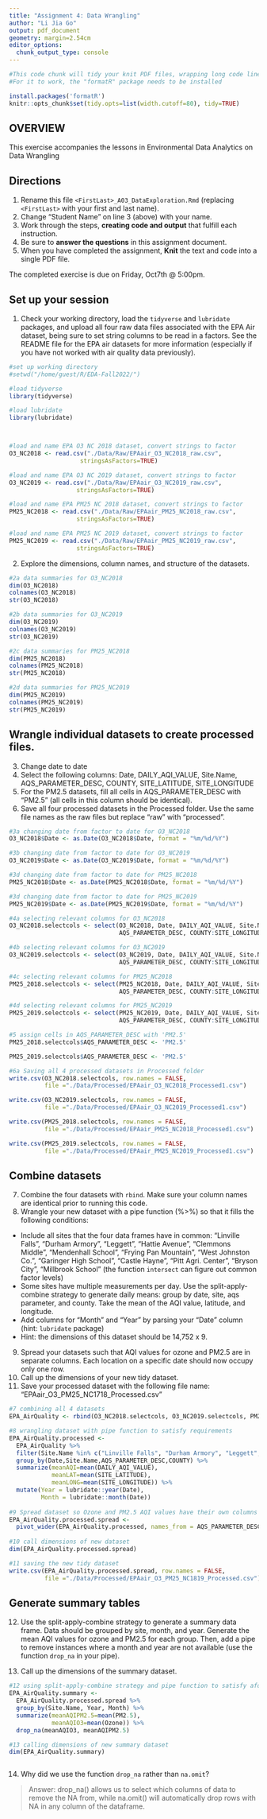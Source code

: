 ```yaml
---
title: "Assignment 4: Data Wrangling"
author: "Li Jia Go"
output: pdf_document
geometry: margin=2.54cm
editor_options: 
  chunk_output_type: console
---
```


```r
#This code chunk will tidy your knit PDF files, wrapping long code lines
#For it to work, the "formatR" package needs to be installed

install.packages('formatR')
knitr::opts_chunk$set(tidy.opts=list(width.cutoff=80), tidy=TRUE)
```

## OVERVIEW

This exercise accompanies the lessons in Environmental Data Analytics on Data Wrangling 

## Directions
1.  Rename this file `<FirstLast>_A03_DataExploration.Rmd` (replacing `<FirstLast>` with your first and last name).
2. Change "Student Name" on line 3 (above) with your name.
3. Work through the steps, **creating code and output** that fulfill each instruction.
4. Be sure to **answer the questions** in this assignment document.
5. When you have completed the assignment, **Knit** the text and code into a single PDF file.

The completed exercise is due on Friday, Oct7th @ 5:00pm.

## Set up your session 
1. Check your working directory, load the `tidyverse` and `lubridate` packages, and upload all four raw data files associated with the EPA Air dataset, being sure to set string columns to be read in a factors. See the README file for the EPA air datasets for more information (especially if you have not worked with air quality data previously). 

```r
#set up working directory
#setwd("/home/guest/R/EDA-Fall2022/")

#load tidyverse
library(tidyverse)

#load lubridate
library(lubridate)



#load and name EPA O3 NC 2018 dataset, convert strings to factor
O3_NC2018 <- read.csv("./Data/Raw/EPAair_O3_NC2018_raw.csv", 
                    stringsAsFactors=TRUE) 

#load and name EPA O3 NC 2019 dataset, convert strings to factor
O3_NC2019 <- read.csv("./Data/Raw/EPAair_O3_NC2019_raw.csv", 
                   stringsAsFactors=TRUE)

#load and name EPA PM25 NC 2018 dataset, convert strings to factor
PM25_NC2018 <- read.csv("./Data/Raw/EPAair_PM25_NC2018_raw.csv", 
                   stringsAsFactors=TRUE)

#load and name EPA PM25 NC 2019 dataset, convert strings to factor
PM25_NC2019 <- read.csv("./Data/Raw/EPAair_PM25_NC2019_raw.csv", 
                   stringsAsFactors=TRUE)
```

2. Explore the dimensions, column names, and structure of the datasets. 

```r
#2a data summaries for O3_NC2018 
dim(O3_NC2018) 
colnames(O3_NC2018)
str(O3_NC2018)

#2b data summaries for O3_NC2019 
dim(O3_NC2019) 
colnames(O3_NC2019)
str(O3_NC2019)

#2c data summaries for PM25_NC2018 
dim(PM25_NC2018) 
colnames(PM25_NC2018)
str(PM25_NC2018)

#2d data summaries for PM25_NC2019 
dim(PM25_NC2019) 
colnames(PM25_NC2019)
str(PM25_NC2019)


```

## Wrangle individual datasets to create processed files.
3. Change date to date
4. Select the following columns: Date, DAILY_AQI_VALUE, Site.Name, AQS_PARAMETER_DESC, COUNTY, SITE_LATITUDE, SITE_LONGITUDE
5. For the PM2.5 datasets, fill all cells in AQS_PARAMETER_DESC with "PM2.5" (all cells in this column should be identical).
6. Save all four processed datasets in the Processed folder. Use the same file names as the raw files but replace "raw" with "processed".

```r
#3a changing date from factor to date for O3_NC2018
O3_NC2018$Date <- as.Date(O3_NC2018$Date, format = "%m/%d/%Y")

#3b changing date from factor to date for O3_NC2019
O3_NC2019$Date <- as.Date(O3_NC2019$Date, format = "%m/%d/%Y")

#3d changing date from factor to date for PM25_NC2018
PM25_NC2018$Date <- as.Date(PM25_NC2018$Date, format = "%m/%d/%Y")

#3d changing date from factor to date for PM25_NC2019
PM25_NC2019$Date <- as.Date(PM25_NC2019$Date, format = "%m/%d/%Y")

#4a selecting relevant columns for O3_NC2018
O3_NC2018.selectcols <- select(O3_NC2018, Date, DAILY_AQI_VALUE, Site.Name, 
                               AQS_PARAMETER_DESC, COUNTY:SITE_LONGITUDE)

#4b selecting relevant columns for O3_NC2019
O3_NC2019.selectcols <- select(O3_NC2019, Date, DAILY_AQI_VALUE, Site.Name, 
                               AQS_PARAMETER_DESC, COUNTY:SITE_LONGITUDE)

#4c selecting relevant columns for PM25_NC2018
PM25_2018.selectcols <- select(PM25_NC2018, Date, DAILY_AQI_VALUE, Site.Name, 
                               AQS_PARAMETER_DESC, COUNTY:SITE_LONGITUDE)

#4d selecting relevant columns for PM25_NC2019
PM25_2019.selectcols <- select(PM25_NC2019, Date, DAILY_AQI_VALUE, Site.Name, 
                               AQS_PARAMETER_DESC, COUNTY:SITE_LONGITUDE)

#5 assign cells in AQS_PARAMETER_DESC with 'PM2.5'
PM25_2018.selectcols$AQS_PARAMETER_DESC <- 'PM2.5'

PM25_2019.selectcols$AQS_PARAMETER_DESC <- 'PM2.5'
```

```r

#6a Saving all 4 processed datasets in Processed folder
write.csv(O3_NC2018.selectcols, row.names = FALSE, 
          file ="./Data/Processed/EPAair_O3_NC2018_Processed1.csv")

write.csv(O3_NC2019.selectcols, row.names = FALSE, 
          file ="./Data/Processed/EPAair_O3_NC2019_Processed1.csv")

write.csv(PM25_2018.selectcols, row.names = FALSE, 
          file ="./Data/Processed/EPAair_PM25_NC2018_Processed1.csv")

write.csv(PM25_2019.selectcols, row.names = FALSE, 
          file ="./Data/Processed/EPAair_PM25_NC2019_Processed1.csv")
```

## Combine datasets
7. Combine the four datasets with `rbind`. Make sure your column names are identical prior to running this code. 
8. Wrangle your new dataset with a pipe function (%>%) so that it fills the following conditions: 

* Include all sites that the four data frames have in common: "Linville Falls", "Durham Armory", "Leggett", "Hattie Avenue", "Clemmons Middle", "Mendenhall School", "Frying Pan Mountain", "West Johnston Co.", "Garinger High School", "Castle Hayne", "Pitt Agri. Center", "Bryson City", "Millbrook School" (the function `intersect` can figure out common factor levels)
* Some sites have multiple measurements per day. Use the split-apply-combine strategy to generate daily means: group by date, site, aqs parameter, and county. Take the mean of the AQI value, latitude, and longitude.
* Add columns for "Month" and "Year" by parsing your "Date" column (hint: `lubridate` package)
* Hint: the dimensions of this dataset should be 14,752 x 9.

9. Spread your datasets such that AQI values for ozone and PM2.5 are in separate columns. Each location on a specific date should now occupy only one row.
10. Call up the dimensions of your new tidy dataset.
11. Save your processed dataset with the following file name: "EPAair_O3_PM25_NC1718_Processed.csv"

```r

#7 combining all 4 datasets
EPA_AirQuality <- rbind(O3_NC2018.selectcols, O3_NC2019.selectcols, PM25_2018.selectcols, PM25_2019.selectcols)

#8 wrangling dataset with pipe function to satisfy requirements
EPA_AirQuality.processed <- 
  EPA_AirQuality %>%
  filter(Site.Name %in% c("Linville Falls", "Durham Armory", "Leggett", "Hattie Avenue", "Clemmons Middle", "Mendenhall School", "Frying Pan Mountain", "West Johnston Co.", "Garinger High School", "Castle Hayne", "Pitt Agri. Center", "Bryson City", "Millbrook School")) %>%
  group_by(Date,Site.Name,AQS_PARAMETER_DESC,COUNTY) %>%
  summarize(meanAQI=mean(DAILY_AQI_VALUE),
            meanLAT=mean(SITE_LATITUDE),
            meanLONG=mean(SITE_LONGITUDE)) %>%
  mutate(Year = lubridate::year(Date),
         Month = lubridate::month(Date))
    
#9 Spread dataset so Ozone and PM2.5 AQI values have their own columns
EPA_AirQuality.processed.spread <-
  pivot_wider(EPA_AirQuality.processed, names_from = AQS_PARAMETER_DESC, values_from = meanAQI)
  
#10 call dimensions of new dataset
dim(EPA_AirQuality.processed.spread)

#11 saving the new tidy dataset
write.csv(EPA_AirQuality.processed.spread, row.names = FALSE, 
          file ="./Data/Processed/EPAair_O3_PM25_NC1819_Processed.csv")

```


## Generate summary tables
12. Use the split-apply-combine strategy to generate a summary data frame. Data should be grouped by site, month, and year. Generate the mean AQI values for ozone and PM2.5 for each group. Then, add a pipe to remove instances where a month and year are not available (use the function `drop_na` in your pipe). 

13. Call up the dimensions of the summary dataset.

```r
#12 using split-apply-combine strategy and pipe function to satisfy aforementioned criteria 
EPA_AirQuality.summary <- 
  EPA_AirQuality.processed.spread %>%
  group_by(Site.Name, Year, Month) %>%
  summarize(meanAQIPM2.5=mean(PM2.5),
            meanAQIO3=mean(Ozone)) %>%
  drop_na(meanAQIO3, meanAQIPM2.5)

#13 calling dimensions of new summary dataset
dim(EPA_AirQuality.summary)



```

14. Why did we use the function `drop_na` rather than `na.omit`?

> Answer: drop_na() allows us to select which columns of data to remove the NA from, while na.omit() will automatically drop rows with NA in any column of the dataframe. 
